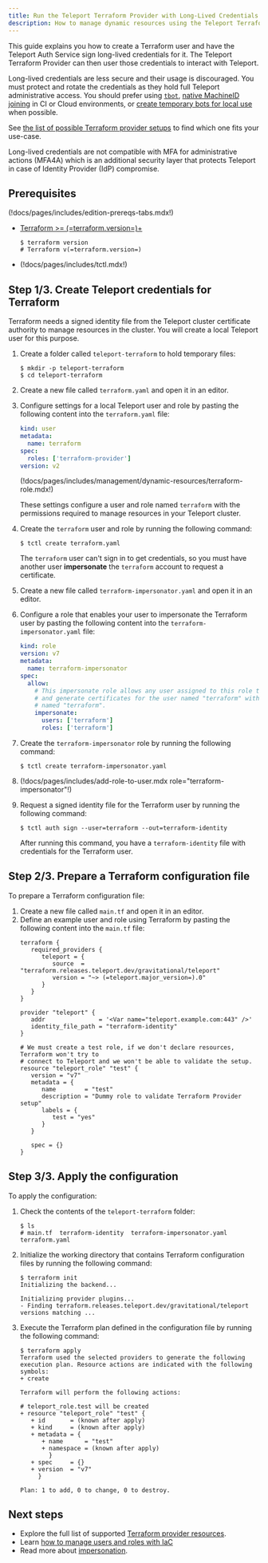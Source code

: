 ```yaml
---
title: Run the Teleport Terraform Provider with Long-Lived Credentials
description: How to manage dynamic resources using the Teleport Terraform provider from anywhere with long-lived credentials.
---
```


This guide explains you how to create a Terraform user and have the Teleport Auth Service sign long-lived credentials
for it. The Teleport Terraform Provider can then user those credentials to interact with Teleport.

<Admonition type="warning">

Long-lived credentials are less secure and their usage is discouraged. You must protect and rotate the credentials as
they hold full Teleport administrative access. You should prefer
using [`tbot`](./dedicated-server.mdx), [native MachineID joining](./ci-or-cloud.mdx) in CI or Cloud environments,
or [create temporary bots for local use](./local.mdx) when possible.

See [the list of possible Terraform provider setups](terraform-provider.mdx) to find which one fits your
use-case.

</Admonition>


<Admonition type="important">

Long-lived credentials are not compatible with MFA for administrative actions (MFA4A)
which is an additional security layer that protects Teleport in case of Identity Provider (IdP) compromise.

</Admonition>

## Prerequisites

(!docs/pages/includes/edition-prereqs-tabs.mdx!)

- [Terraform >= (=terraform.version=)+](https://learn.hashicorp.com/tutorials/terraform/install-cli)

  ```code
  $ terraform version
  # Terraform v(=terraform.version=)
  ```

- (!docs/pages/includes/tctl.mdx!)

## Step 1/3. Create Teleport credentials for Terraform

Terraform needs a signed identity file from the Teleport cluster certificate authority to manage resources in the
cluster. You will create a local Teleport user for this purpose.

1. Create a folder called `teleport-terraform` to hold temporary files:

   ```code
   $ mkdir -p teleport-terraform
   $ cd teleport-terraform
   ```

1. Create a new file called `terraform.yaml` and open it in an editor.

1. Configure settings for a local Teleport user and role by pasting the following content into the `terraform.yaml` file:

   ```yaml
   kind: user
   metadata:
     name: terraform
   spec:
     roles: ['terraform-provider']
   version: v2
   ```
   (!docs/pages/includes/management/dynamic-resources/terraform-role.mdx!)

   These settings configure a user and role named `terraform` with the permissions
   required to manage resources in your Teleport cluster.

1. Create the `terraform` user and role by running the following command:

   ```code
   $ tctl create terraform.yaml
   ```

   The `terraform` user can't sign in to get credentials, so you must have another user
   **impersonate** the `terraform` account to request a certificate.

1. Create a new file called `terraform-impersonator.yaml` and open it in an editor.

1. Configure a role that enables your user to impersonate the Terraform user by pasting
   the following content into the `terraform-impersonator.yaml` file:

   ```yaml
   kind: role
   version: v7
   metadata:
     name: terraform-impersonator
   spec:
     allow:
       # This impersonate role allows any user assigned to this role to impersonate
       # and generate certificates for the user named "terraform" with a role also
       # named "terraform".
       impersonate:
         users: ['terraform']
         roles: ['terraform']
   ```

1. Create the `terraform-impersonator` role by running the following command:

   ```code
   $ tctl create terraform-impersonator.yaml
   ```

1. (!docs/pages/includes/add-role-to-user.mdx role="terraform-impersonator"!)

1. Request a signed identity file for the Terraform user by running the following command:

   ```code
   $ tctl auth sign --user=terraform --out=terraform-identity
   ```

   After running this command, you have a `terraform-identity` file with credentials for the Terraform user.

## Step 2/3. Prepare a Terraform configuration file

To prepare a Terraform configuration file:

1. Create a new file called `main.tf` and open it in an editor.
1. Define an example user and role using Terraform by pasting the following content into the `main.tf` file:
   ```var
   terraform {
      required_providers {
         teleport = {
            source  = "terraform.releases.teleport.dev/gravitational/teleport"
            version = "~> (=teleport.major_version=).0"
         }
      }
   }
   
   provider "teleport" {
      addr               = '<Var name="teleport.example.com:443" />'
      identity_file_path = "terraform-identity"
   }
   
   # We must create a test role, if we don't declare resources, Terraform won't try to
   # connect to Teleport and we won't be able to validate the setup.
   resource "teleport_role" "test" {
      version = "v7"
      metadata = {
         name        = "test"
         description = "Dummy role to validate Terraform Provider setup"
         labels = {
            test = "yes"
         }
      }
   
      spec = {}
   }
   ```

## Step 3/3. Apply the configuration

To apply the configuration:

1. Check the contents of the `teleport-terraform` folder:

   ```code
   $ ls
   # main.tf  terraform-identity  terraform-impersonator.yaml  terraform.yaml
   ```

1. Initialize the working directory that contains Terraform configuration files by running the
   following command:

   ```code
   $ terraform init
   Initializing the backend...
   
   Initializing provider plugins...
   - Finding terraform.releases.teleport.dev/gravitational/teleport versions matching ...
   ```

1. Execute the Terraform plan defined in the configuration file by running the
   following command:

   ```code
   $ terraform apply
   Terraform used the selected providers to generate the following execution plan. Resource actions are indicated with the following symbols:
   + create
   
   Terraform will perform the following actions:
   
   # teleport_role.test will be created
   + resource "teleport_role" "test" {
      + id       = (known after apply)
      + kind     = (known after apply)
      + metadata = {
         + name      = "test"
         + namespace = (known after apply)
           }
      + spec     = {}
      + version  = "v7"
        }
   
   Plan: 1 to add, 0 to change, 0 to destroy.
   ```

## Next steps

- Explore the full list of supported [Terraform provider resources](../../../reference/terraform-provider.mdx).
- Learn [how to manage users and roles with IaC](../managing-resources/user-and-role.mdx)
- Read more about [impersonation](../../access-controls/guides/impersonation.mdx).

